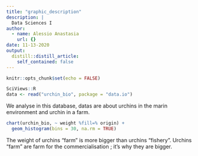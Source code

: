 ```yaml
---
title: "graphic_description"
description: |
  Data Sciences I
author:
  - name: Alessio Anastasia
    url: {}
date: 11-13-2020
output:
  distill::distill_article:
    self_contained: false
---
```


```r
knitr::opts_chunk$set(echo = FALSE)
```

```r
SciViews::R
data <- read("urchin_bio", package = "data.io")
```

We analyse in this database, datas are about urchins in the marin environment and urchin in a farm.

```r
chart(urchin_bio, ~ weight %fill=% origin) +
  geom_histogram(bins = 30, na.rm = TRUE)
```
The weight of urchins "farm" is more bigger than urchins "fishery". Urchins "farm" are farm for the commercialisation ; it's why they are bigger.

